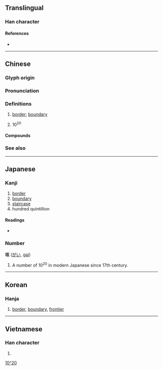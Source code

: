 {{also|陔}}
{{character info}}
==Translingual==

===Han character===
{{Han char|rn=32|rad=土|as=06|sn=9|four=40182|canj=GYVO|ids=⿰土亥}}

====References====
* {{Han ref|kx=0227.400|dkj=05040|dj=0463.260|hdz=10441.130|uh=5793|ud=22419|bh=ABB2|bd=43954}}

----

==Chinese==
{{zh-forms}}

===Glyph origin===
{{Han etym}}

===Pronunciation===
{{zh-pron
|m=gāi
|c=goi1
|mc=y
|oc=y
|cat=
}}

===Definitions===
{{zh-hanzi}}

# [[border]]; [[boundary]]
# {{lb|zh|mathematics}} 10<sup>20</sup>

====Compounds====
{{zh-der|九垓|八垓|半垓|垓下|垓下歌|垓前|垓埏|垓心|垓極|大會垓|鬧垓垓}}

===See also===
{{zh-numerals-10^4}}

{{cln|zh|numeral symbols|numerals}}

----

==Japanese==

===Kanji===
{{ja-kanji|grade=|rs=土06}}

# [[border]]
# [[boundary]]
# [[staircase]]
# hundred quintillion

====Readings====
* {{ja-readings
|goon=かい
|kanon=かい
|kanyoon=がい
|kun=はて
}}

===Number===
'''垓''' ([[がい]], [[gai]])

# A number of 10<sup>20</sup> in modern Japanese since 17th century.

[[Category:Japanese numeral symbols|10^20]]

----

==Korean==

===Hanja===
{{ko-hanja|hangeul=해|rv=hae|mr=hae}}

# [[border]], [[boundary]], [[frontier]]

----

==Vietnamese==

===Han character===
{{vi-hantu|[[cai]], [[gay]], [[gây]]|rs=土06}}

# {{rfdef|vi|sort=土06}}